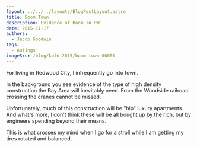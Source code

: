```yaml
---
layout: ../../../layouts/BlogPostLayout.astro
title: Boom Town
description: Evidence of Boom in RWC
date: 2015-11-17
authors:
  - Jacob Goodwin
tags:
  - outings
imageSrc: /blog/koln-2015/boom-town-00001
---
```



<BlogImage
  path="images/blog/boom-town"
  name="boom-town-00001"
  caption="A Sign on Broadway"
/>

For living in Redwood City, I infrequently go into town.

In the background you see evidence of the type of high density construction the Bay Area will inevitably need. From the Woodside railroad crossing the cranes cannot be missed.

Unfortunately, much of this construction will be "hip" luxury apartments. And what's more, I don't think these will be all bought up by the rich, but by engineers spending beyond their means.

This is what crosses my mind when I go for a stroll while I am getting my tires rotated and balanced.
